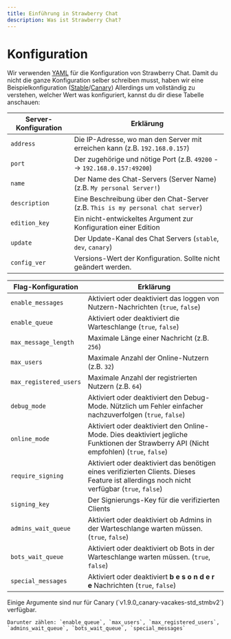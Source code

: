 ```yaml
---
title: Einführung in Strawberry Chat
description: Was ist Strawberry Chat?
---
```


# Konfiguration
Wir verwenden [YAML](https://yaml.org/) für die Konfiguration von Strawberry Chat.
Damit du nicht die ganze Konfiguration selber schreiben musst, haben wir eine Beispielkonfiguration ([Stable](https://raw.githubusercontent.com/Strawberry-Foundations/strawberry-chat/main/server/config.yml.example)/[Canary](https://raw.githubusercontent.com/Strawberry-Foundations/strawberry-chat/json-communication/server/config.yml.example))
Allerdings um vollständig zu verstehen, welcher Wert was konfiguriert, kannst du dir diese Tabelle anschauen:

| Server-Konfiguration      | Erklärung |
|---------------------------|-----------|
| `address`                 | Die IP-Adresse, wo man den Server mit erreichen kann (z.B. `192.168.0.157`) | 
| `port`                    | Der zugehörige und nötige Port (z.B. `49200` --> `192.168.0.157:49200`) | 
| `name`                    | Der Name des Chat-Servers (Server Name) (z.B. `My personal Server!`) | 
| `description`             | Eine Beschreibung über den Chat-Server (z.B. `This is my personal chat server`) | 
| `edition_key`             | Ein nicht-entwickeltes Argument zur Konfiguration einer Edition | 
| `update`                  | Der Update-Kanal des Chat Servers (`stable`, `dev`, `canary`) | 
| `config_ver`              | Versions-Wert der Konfiguration. Sollte nicht geändert werden. | 

| Flag-Konfiguration        | Erklärung |
|---------------------------|-----------|
| `enable_messages`         | Aktiviert oder deaktiviert das loggen von Nutzern-Nachrichten (`true`, `false`) | 
| `enable_queue`            | Aktiviert oder deaktiviert die Warteschlange (`true`, `false`) | 
| `max_message_length`      | Maximale Länge einer Nachricht (z.B. `256`) | 
| `max_users`               | Maximale Anzahl der Online-Nutzern (z.B. `32`) | 
| `max_registered_users`    | Maximale Anzahl der registrierten Nutzern (z.B. `64`) | 
| `debug_mode`              | Aktiviert oder deaktiviert den Debug-Mode. Nützlich um Fehler einfacher nachzuverfolgen (`true`, `false`) | 
| `online_mode`             | Aktiviert oder deaktiviert den Online-Mode. Dies deaktiviert jegliche Funktionen der Strawberry API (Nicht empfohlen) (`true`, `false`) | 
| `require_signing`         | Aktiviert oder deaktiviert das benötigen eines verifizierten Clients. Dieses Feature ist allerdings noch nicht verfügbar (`true`, `false`) | 
| `signing_key`             | Der Signierungs-Key für die verifizierten Clients | 
| `admins_wait_queue`       | Aktiviert oder deaktiviert ob Admins in der Warteschlange warten müssen. (`true`, `false`) | 
| `bots_wait_queue`         | Aktiviert oder deaktiviert ob Bots in der Warteschlange warten müssen. (`true`, `false`) | 
| `special_messages`        | Aktiviert oder deaktiviert **b e s o n d e r e** Nachrichten (`true`, `false`) | 

<Warning>
    Einige Argumente sind nur für Canary (`v1.9.0_canary-vacakes-std_stmbv2`) verfügbar.

    Darunter zählen: `enable_queue`, `max_users`, `max_registered_users`, `admins_wait_queue`, `bots_wait_queue`, `special_messages`
</Warning>